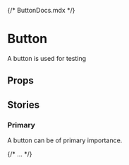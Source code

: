 {/* ButtonDocs.mdx */}


<Meta of={ButtonStories} />

# Button

A button is used for testing

<Primary />

## Props

<Controls />

## Stories

### Primary

A button can be of primary importance.

<Story of={ButtonStories.Default} />

{/* ... */}
